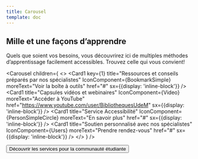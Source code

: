 ```yaml
---
title: Carousel
template: doc
---
```



<Section bg='bleu200'>

  ## Mille et une façons d’apprendre

  Quels que soient vos besoins, vous découvrirez ici de multiples méthodes d’apprentissage facilement accessibles. Trouvez celle qui vous convient!

  <Carousel children={
    <>
      <Card1
        key={1}
        title="Ressources et conseils préparés par nos spécialistes"
        IconComponent={BookmarkSimple}
        moreText="Voir la boîte à outils"
        href="#"
        sx={{display: 'inline-block'}}
      />
      <Card1
        title="Capsules vidéos et webinaires"
        IconComponent={Video}
        moreText="Accéder à YouTube"
        href="https://www.youtube.com/user/BibliothequesUdeM"
        sx={{display: 'inline-block'}}
      />
      <Card1
        title="Service Accessibilité"
        IconComponent={PersonSimpleCircle}
        moreText="En savoir plus"
        href="#"
        sx={{display: 'inline-block'}}
      />
      <Card1
        title="Soutien personnalisé avec nos spécialistes"
        IconComponent={Users}
        moreText="Prendre rendez-vous"
        href="#"
        sx={{display: 'inline-block'}}
          />
    </>
    }
  />

  <Button primary href="#">Découvrir les services pour la communauté étudiante</Button>

</Section>